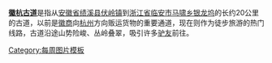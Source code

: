'''[[徽杭古道]]'''是指从[[安徽省]][[绩溪县]][[伏岭镇]]到[[浙江省]][[临安市]][[马啸乡]][[银龙坞]]的长约20公里的古道，以前是[[徽商]]向[[杭州]]方向贩运货物的重要通道，现在则作为徒步旅游的热门线路，古道沿途山势险峻、丛岭叠翠，吸引许多[[驴友]]前往。
<noinclude>[[Category:每周图片模板]]</noinclude>